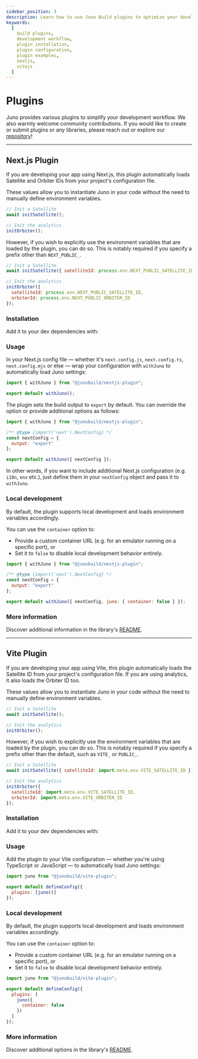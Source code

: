 ```yaml
---
sidebar_position: 3
description: Learn how to use Juno Build plugins to optimize your development workflow. Detailed guides and examples included.
keywords:
  [
    build plugins,
    development workflow,
    plugin installation,
    plugin configuration,
    plugin examples,
    nextjs,
    vitejs
  ]
---
```


# Plugins

Juno provides various plugins to simplify your development workflow. We also warmly welcome community contributions. If you would like to create or submit plugins or any libraries, please reach out or explore our [repository](https://github.com/junobuild/plugins)!

---

## Next.js Plugin

If you are developing your app using Next.js, this plugin automatically loads Satellite and Orbiter IDs from your project's configuration file.

These values allow you to instantiate Juno in your code without the need to manually define environment variables.

```javascript
// Init a Satellite
await initSatellite();

// Init the analytics
initOrbiter();
```

However, if you wish to explicitly use the environment variables that are loaded by the plugin, you can do so. This is notably required if you specify a prefix other than `NEXT_PUBLIC_`.

```javascript
// Init a Satellite
await initSatellite({ satelliteId: process.env.NEXT_PUBLIC_SATELLITE_ID });

// Init the analytics
initOrbiter({
  satelliteId: process.env.NEXT_PUBLIC_SATELLITE_ID,
  orbiterId: process.env.NEXT_PUBLIC_ORBITER_ID
});
```

### Installation

Add it to your dev dependencies with:


<Bash
  npm="npm i @junobuild/nextjs-plugin -D"
  yarn="yarn add @junobuild/nextjs-plugin -D"
  pnpm="pnpm add @junobuild/nextjs-plugin -D"
/>

### Usage

In your Next.js config file — whether it's `next.config.js`, `next.config.ts`, `next.config.mjs` or else — wrap your configuration with `withJuno` to automatically load Juno settings:

```javascript
import { withJuno } from "@junobuild/nextjs-plugin";

export default withJuno();
```

The plugin sets the build output to `export` by default. You can override the option or provide additional options as follows:

```javascript
import { withJuno } from "@junobuild/nextjs-plugin";

/** @type {import('next').NextConfig} */
const nextConfig = {
  output: "export"
};

export default withJuno({ nextConfig });
```

In other words, if you want to include additional Next.js configuration (e.g. `i18n`, `env` etc.), just define them in your `nextConfig` object and pass it to `withJuno`.

### Local development

By default, the plugin supports local development and loads environment variables accordingly.

You can use the `container` option to:

- Provide a custom container URL (e.g. for an emulator running on a specific port), or
- Set it to `false` to disable local development behavior entirely.

```javascript title="next.config.mjs"
import { withJuno } from "@junobuild/nextjs-plugin";

/** @type {import('next').NextConfig} */
const nextConfig = {
  output: "export"
};

export default withJuno({ nextConfig, juno: { container: false } });
```

### More information

Discover additional information in the library's [README](https://github.com/junobuild/plugins/tree/main/plugins/nextjs-plugin).

---

## Vite Plugin

If you are developing your app using Vite, this plugin automatically loads the Satellite ID from your project's configuration file. If you are using analytics, it also loads the Orbiter ID too.

These values allow you to instantiate Juno in your code without the need to manually define environment variables.

```javascript
// Init a Satellite
await initSatellite();

// Init the analytics
initOrbiter();
```

However, if you wish to explicitly use the environment variables that are loaded by the plugin, you can do so. This is notably required if you specify a prefix other than the default, such as `VITE_` or `PUBLIC_`.

```javascript
// Init a Satellite
await initSatellite({ satelliteId: import.meta.env.VITE_SATELLITE_ID });

// Init the analytics
initOrbiter({
  satelliteId: import.meta.env.VITE_SATELLITE_ID,
  orbiterId: import.meta.env.VITE_ORBITER_ID
});
```

### Installation

Add it to your dev dependencies with:

<Bash
  npm="npm i @junobuild/vite-plugin -D"
  yarn="yarn add @junobuild/vite-plugin -D"
  pnpm="pnpm add @junobuild/vite-plugin -D"
/>

### Usage

Add the plugin to your Vite configuration — whether you're using TypeScript or JavaScript — to automatically load Juno settings:

```javascript title="vite.config.js"
import juno from "@junobuild/vite-plugin";

export default defineConfig({
  plugins: [juno()]
});
```

### Local development

By default, the plugin supports local development and loads environment variables accordingly.

You can use the `container` option to:

- Provide a custom container URL (e.g. for an emulator running on a specific port), or
- Set it to `false` to disable local development behavior entirely.

```javascript title="vite.config.js"
import juno from "@junobuild/vite-plugin";

export default defineConfig({
  plugins: [
    juno({
      container: false
    })
  ]
});
```

### More information

Discover additional options in the library's [README](https://github.com/junobuild/plugins/tree/main/plugins/vite-plugin).
